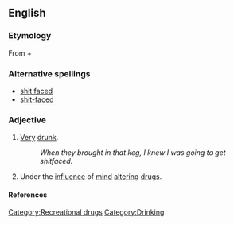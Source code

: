 ==English==

===Etymology===
From {{term|shit||lang=en}} + {{term|faced||lang=en}}

===Alternative spellings===
*[[shit faced]]
*[[shit-faced]]

===Adjective===
{{en-adj}}

# {{vulgar}} [[very|Very]] [[drunk]].
#: ''When they brought in that keg, I knew I was going to get shitfaced.''
# {{vulgar}} Under the [[influence]] of [[mind]] [[altering]] [[drugs]].

====References====
{{R:American Heritage 2000}}

[[Category:Recreational drugs]]
[[Category:Drinking]]